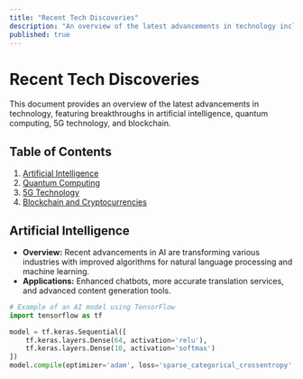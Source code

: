 ```yaml
---
title: "Recent Tech Discoveries"
description: "An overview of the latest advancements in technology including AI, quantum computing, 5G, and blockchain."
published: true
---
```


# Recent Tech Discoveries

This document provides an overview of the latest advancements in technology, featuring breakthroughs in artificial intelligence, quantum computing, 5G technology, and blockchain.

## Table of Contents

1. [Artificial Intelligence](#artificial-intelligence)
2. [Quantum Computing](#quantum-computing)
3. [5G Technology](#5g-technology)
4. [Blockchain and Cryptocurrencies](#blockchain-and-cryptocurrencies)

## Artificial Intelligence

- **Overview:** Recent advancements in AI are transforming various industries with improved algorithms for natural language processing and machine learning.
- **Applications:** Enhanced chatbots, more accurate translation services, and advanced content generation tools.

```python
# Example of an AI model using TensorFlow
import tensorflow as tf

model = tf.keras.Sequential([
    tf.keras.layers.Dense(64, activation='relu'),
    tf.keras.layers.Dense(10, activation='softmax')
])
model.compile(optimizer='adam', loss='sparse_categorical_crossentropy', metrics=['accuracy'])
